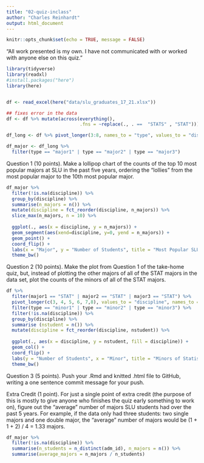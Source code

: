 ```yaml
---
title: "02-quiz-inclass"
author: "Charles Reinhardt"
output: html_document
---
```


```r
knitr::opts_chunk$set(echo = TRUE, message = FALSE)
```

“All work presented is my own. I have not communicated with or worked with anyone else on this quiz.”

```r
library(tidyverse)
library(readxl)
#install.packages("here")
library(here)


df <- read_excel(here("data/slu_graduates_17_21.xlsx"))

## fixes error in the data
df <- df %>% mutate(across(everything(),
                           .fns = ~replace(., . ==  "STATS" , "STAT")))

df_long <- df %>% pivot_longer(3:8, names_to = "type", values_to = "discipline")

df_major <- df_long %>% 
  filter(type == "major1" | type == "major2" | type == "major3")

```

Question 1 (10 points). Make a lollipop chart of the counts of the top 10 most popular majors at SLU in the past five years, ordering the “lollies” from the most popular major to the 10th most popular major.

```r
df_major %>%
  filter(!is.na(discipline)) %>%
  group_by(discipline) %>%
  summarise(n_majors = n()) %>%
  mutate(discipline = fct_reorder(discipline, n_majors)) %>%
  slice_max(n_majors, n = 10) %>%
  
  ggplot(., aes(x = discipline, y = n_majors)) +
  geom_segment(aes(xend=discipline, y=0, yend = n_majors)) + 
  geom_point() +
  coord_flip() +
  labs(x = "Major", y = "Number of Students", title = "Most Popular SLU Majors in the Past Five Years") + 
  theme_bw()
```


Question 2 (10 points). Make the plot from Question 1 of the take-home quiz, but, instead of plotting the other majors of all of the STAT majors in the data set, plot the counts of the minors of all of the STAT majors.

```r
df %>%
  filter(major1 == "STAT" | major2 == "STAT" | major3 == "STAT") %>%
  pivot_longer(c(3, 4, 5, 6, 7,8), values_to = "discipline", names_to = "type") %>%
  filter(type == "minor1" | type == "minor2" | type == "minor3") %>%
  filter(!is.na(discipline)) %>%
  group_by(discipline) %>%
  summarise (nstudent = n()) %>%
  mutate(discipline = fct_reorder(discipline, nstudent)) %>%
  
  ggplot(., aes(x = discipline, y = nstudent, fill = discipline)) + 
  geom_col() +
  coord_flip() + 
  labs(y = "Number of Students", x = "Minor", title = "Minors of Statistics Students at St. Lawrence University") + 
  theme_bw()
```


Question 3 (5 points). Push your .Rmd and knitted .html file to GitHub, writing a one sentence commit message for your push.

Extra Credit (1 point). For just a single point of extra credit (the purpose of this is mostly to give anyone who finishes the quiz early something to work on), figure out the “average” number of majors SLU students had over the past 5 years. For example, if the data only had three students: two single majors and one double major, the “average” number of majors would be (1 + 1 + 2) / 4 = 1.33 majors.

```r
df_major %>%
  filter(!is.na(discipline)) %>%
  summarise(n_students = n_distinct(adm_id), n_majors = n()) %>%
  summarise(average_majors = n_majors / n_students)
```



